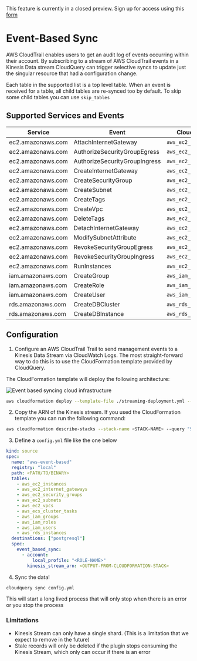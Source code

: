 
<Callout type="info">

This feature is currently in a closed preview. Sign up for access using this [form](https://cloudquery.typeform.com/to/Dvdn6P2u)

</Callout>

# Event-Based Sync

AWS CloudTrail enables users to get an audit log of events occurring within their account. By subscribing to a stream of AWS CloudTrail events in a Kinesis Data stream CloudQuery can trigger selective syncs to update just the singular resource that had a configuration change. 

Each table in the supported list is a top level table. When an event is received for a table, all child tables are re-synced too by default. To skip some child tables you can use `skip_tables`

## Supported Services and Events
Service | Event | CloudQuery Tables
-|-|-|
ec2.amazonaws.com | AttachInternetGateway | `aws_ec2_internet_gateways`
ec2.amazonaws.com | AuthorizeSecurityGroupEgress | `aws_ec2_security_groups`
ec2.amazonaws.com | AuthorizeSecurityGroupIngress | `aws_ec2_security_groups`
ec2.amazonaws.com | CreateInternetGateway | `aws_ec2_internet_gateways`
ec2.amazonaws.com | CreateSecurityGroup | `aws_ec2_security_groups`
ec2.amazonaws.com | CreateSubnet | `aws_ec2_subnets`
ec2.amazonaws.com | CreateTags | `aws_ec2_instances`
ec2.amazonaws.com | CreateVpc | `aws_ec2_vpcs`
ec2.amazonaws.com | DeleteTags | `aws_ec2_subnets`
ec2.amazonaws.com | DetachInternetGateway | `aws_ec2_internet_gateways`
ec2.amazonaws.com | ModifySubnetAttribute | `aws_ec2_subnets`
ec2.amazonaws.com | RevokeSecurityGroupEgress | `aws_ec2_security_groups`
ec2.amazonaws.com | RevokeSecurityGroupIngress | `aws_ec2_security_groups`
ec2.amazonaws.com | RunInstances | `aws_ec2_instances`
iam.amazonaws.com | CreateGroup | `aws_iam_groups`
iam.amazonaws.com | CreateRole | `aws_iam_roles`
iam.amazonaws.com | CreateUser | `aws_iam_users`
rds.amazonaws.com | CreateDBCluster | `aws_rds_clusters`
rds.amazonaws.com | CreateDBInstance | `aws_rds_instances`


## Configuration

1. Configure an AWS CloudTrail Trail to send management events to a Kinesis Data Stream via CloudWatch Logs. The most straight-forward way to do this is to use the CloudFormation template provided by CloudQuery.

The CloudFormation template will deploy the following architecture:

![Event based syncing cloud infrastructure](/docs/plugins/sources/aws/event-based-sync-architecture.png)


```bash
aws cloudformation deploy --template-file ./streaming-deployment.yml --stack-name <STACK-NAME> --capabilities CAPABILITY_IAM --disable-rollback --region <DESIRED-REGION>
```



2. Copy the ARN of the Kinesis stream. If you used the CloudFormation template you can run the following command:
```bash
aws cloudformation describe-stacks --stack-name <STACK-NAME> --query "Stacks[].Outputs" --region <DESIRED-REGION>
```

3. Define a `config.yml` file like the one below

``` yaml
kind: source
spec:
  name: "aws-event-based"
  registry: "local"
  path: <PATH/TO/BINARY>
  tables:
    - aws_ec2_instances
    - aws_ec2_internet_gateways
    - aws_ec2_security_groups
    - aws_ec2_subnets
    - aws_ec2_vpcs
    - aws_ecs_cluster_tasks
    - aws_iam_groups
    - aws_iam_roles
    - aws_iam_users
    - aws_rds_instances
  destinations: ["postgresql"]
  spec:
    event_based_sync:
      - account:
          local_profile: "<ROLE-NAME>"
        kinesis_stream_arn: <OUTPUT-FROM-CLOUDFORMATION-STACK>
```

4. Sync the data! 
```bash
cloudquery sync config.yml
```

This will start a long lived process that will only stop when there is an error or you stop the process


### Limitations
- Kinesis Stream can only have a single shard. (This is a limitation that we expect to remove in the future)
- Stale records will only be deleted if the plugin stops consuming the Kinesis Stream, which only can occur if there is an error